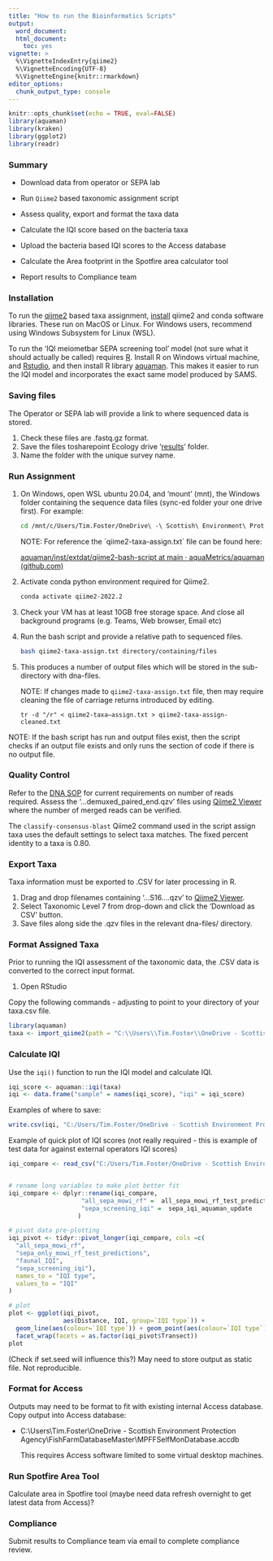 ```yaml
---
title: "How to run the Bioinformatics Scripts"
output: 
  word_document:
  html_document: 
    toc: yes
vignette: >
  %\VignetteIndexEntry{qiime2}
  %\VignetteEncoding{UTF-8}
  %\VignetteEngine{knitr::rmarkdown}
editor_options: 
  chunk_output_type: console
---
```


```r
knitr::opts_chunk$set(echo = TRUE, eval=FALSE)
library(aquaman)
library(kraken)
library(ggplot2)
library(readr)
```

### Summary

-   Download data from operator or SEPA lab

-   Run `Qiime2` based taxonomic assignment script

-   Assess quality, export and format the taxa data

-   Calculate the IQI score based on the bacteria taxa

-   Upload the bacteria based IQI scores to the Access database

-   Calculate the Area footprint in the Spotfire area calculator tool

-   Report results to Compliance team

### Installation

To run the [qiime2](https://qiime2.org/) based taxa assignment, [install](https://docs.qiime2.org/2022.8/install/) qiime2 and conda software libraries. These run on MacOS or Linux. For Windows users, recommend using Windows Subsystem for Linux (WSL).

To run the 'IQI meiometbar SEPA screening tool' model (not sure what it should actually be called) requires [R](https://www.r-project.org/). Install R on Windows virtual machine, and [Rstudio](https://posit.co/download/rstudio-desktop/), and then install R library [aquaman](https://github.com/aquaMetrics/aquaman). This makes it easier to run the IQI model and incorporates the exact same model produced by SAMS.

### Saving files

The Operator or SEPA lab will provide a link to where sequenced data is stored.

1.  Check these files are .fastq.gz format.
2.  Save the files tosharepoint Ecology drive '[results](https://scottishepa.sharepoint.com/:f:/r/sites/Ecology/DNA/Results?csf=1&web=1&e=806wgL)' folder.
3.  Name the folder with the unique survey name.

### Run Assignment

1.  On Windows, open WSL ubuntu 20.04, and 'mount' (mnt), the Windows folder containing the sequence data files (sync-ed folder your one drive first). For example:

    ```bash

    cd /mnt/c/Users/Tim.Foster/OneDrive\ -\ Scottish\ Environment\ Protection\ Agency/DNA/Results/ 
    ```

    NOTE: For reference the \`qiime2-taxa-assign.txt\` file can be found here:

    [aquaman/inst/extdat/qiime2-bash-script at main · aquaMetrics/aquaman (github.com)](https://github.com/aquaMetrics/aquaman/tree/main/inst/extdat/qiime2-bash-script)

2.  Activate conda python environment required for Qiime2.

    ```bash
    conda activate qiime2-2022.2
    ```

3. Check your VM has at least 10GB free storage space. And close all background programs (e.g. Teams, Web browser, Email etc)

4.  Run the bash script and provide a relative path to sequenced files.

    ```bash
    bash qiime2-taxa-assign.txt directory/containing/files
    ```

5.  This produces a number of output files which will be stored in the sub-directory with dna-files.

    NOTE: If changes made to `qiime2-taxa-assign.txt` file, then may require cleaning the file of carriage returns introduced by editing.

    `tr -d "/r" < qiime2-taxa–assign.txt > qiime2-taxa-assign-cleaned.txt`

NOTE: If the bash script has run and output files exist, then the script checks if an output file exists and only runs the section of code if there is no output file. 

### Quality Control

Refer to the [DNA SOP](https://www.sepa.org.uk/media/594636/guidance-on-the-use-of-dna-in-monitoring-compliance-with-seabed-mixing-zone-area-limits.pdf) for current requirements on number of reads required. Assess the '...demuxed_paired_end.qzv' files using [Qiime2 Viewer](https://view.qiime2.org/) where the number of merged reads can be verified.

The `classify-consensus-blast` Qiime2 command used in the script assign taxa uses the default settings to select taxa matches. The fixed percent identity to a taxa is 0.80.

### Export Taxa

Taxa information must be exported to .CSV for later processing in R.

1.  Drag and drop filenames containing '...S16....qzv' to [Qiime2 Viewer](https://view.qiime2.org/).
2.  Select Taxonomic Level 7 from drop-down and click the 'Download as CSV' button.
3.  Save files along side the .qzv files in the relevant dna-files/ directory.

### Format Assigned Taxa

Prior to running the IQI assessment of the taxonomic data, the .CSV data is converted to the correct input format.

1.  Open RStudio

Copy the following commands - adjusting to point to your directory of your taxa.csv file.

```r

library(aquaman)
taxa <- import_qiime2(path = "C:\\Users\\Tim.Foster\\OneDrive - Scottish Environment Protection Agency\\DNA\\Results\\aquaculture-operator-data\\Kingairloch_16S-taxa.csv")


```

### Calculate IQI

Use the `iqi()` function to run the IQI model and calculate IQI.

```r
iqi_score <- aquaman::iqi(taxa)
iqi <- data.frame("sample" = names(iqi_score), "iqi" = iqi_score)
```

Examples of where to save:
```r

write.csv(iqi, "C:/Users/Tim.Foster/OneDrive - Scottish Environment Protection Agency/DNA/Results/aquaculture-operator-data/Kingairloch_16S/output/iqi-kingairloch.csv", row.names = FALSE)


```

Example of quick plot of IQI scores (not really required - this is example of test data for against external operators IQI scores)

```r

iqi_compare <- read_csv("C:/Users/Tim.Foster/OneDrive - Scottish Environment Protection Agency/DNA/Results/aquaculture-operator-data/output/iqi-kingairloch.csv")


# rename long variables to make plot better fit
iqi_compare <- dplyr::rename(iqi_compare,
                    "all_sepa_mowi_rf" =  all_sepa_mowi_rf_test_predictions,
                    "sepa_screening_iqi" =  sepa_iqi_aquaman_update
                   )

# pivot data pre-plotting
iqi_pivot <- tidyr::pivot_longer(iqi_compare, cols =c(
  "all_sepa_mowi_rf",
  "sepa_only_mowi_rf_test_predictions",
  "faunal_IQI",
  "sepa_screening_iqi"),
  names_to = "IQI type", 
  values_to = "IQI"
)

# plot
plot <- ggplot(iqi_pivot, 
               aes(Distance, IQI, group=`IQI type`)) +
  geom_line(aes(colour=`IQI type`)) + geom_point(aes(colour=`IQI type`)) +
  facet_wrap(facets = as.factor(iqi_pivot$Transect))
plot 
```

(Check if set.seed will influence this?) May need to store output as static file. Not reproducible.

### Format for Access

Outputs may need to be format to fit with existing internal Access database. Copy output into Access database:

-   C:\\Users\\Tim.Foster\\OneDrive - Scottish Environment Protection Agency\\FishFarmDatabaseMaster\\MPFFSelfMonDatabase.accdb

    This requires Access software limited to some virtual desktop machines.

### Run Spotfire Area Tool

Calculate area in Spotfire tool (maybe need data refresh overnight to get latest data from Access)?

### Compliance

Submit results to Compliance team via email to complete compliance review.
